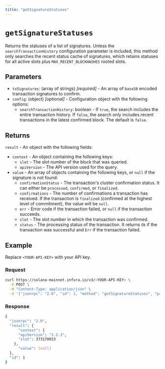 ```yaml
---
title: "getSignatureStatuses"
---
```



# `getSignatureStatuses`

Returns the statuses of a list of signatures. Unless the `searchTransactionHistory` configuration parameter
is included, this method only searches the recent status cache of signatures, which retains statuses for
all active slots plus `MAX_RECENT_BLOCKHASHES` rooted slots.

## Parameters

- `txSignatures`: (array of strings) _[required]_ - An array of `base58` encoded transaction signatures to confirm.
- `config`: (object) _[optional]_  - Configuration object with the following options:
    - `searchTransactionHistory`: boolean - If `true`, the search includes the entire transaction
        history. If `false`, the search only includes recent transactions in the latest confirmed block.
        The default is `false`.

## Returns

`result` - An object with the following fields:

- `context` - An object containing the following keys:
    - `slot` - The slot number of the block that was queried.
    - `apiVersion` - The API version used for the query.
- `value` - An array of objects containing the following keys, or `null` if the signature is not found:
    - `confirmationStatus` - The transaction's cluster confirmation status. It can either be `processed`, `confirmed`, or `finalized`.
    - `confirmations` - The number of confirmations a transaction has received. If the transaction is
        `finalized` (confirmed at the highest level of commitment), the value will be `null`.
    - `err` - Error code if the transaction failed, or `null` if the transaction succeeds.
    - `slot` - The slot number in which the transaction was confirmed.
    - `status` - The processing status of the transaction. It returns `Ok` if the transaction was successful
        and `Err` if the transaction failed.

## Example

Replace `<YOUR-API-KEY>` with your API key.

### Request

<Tabs>
  <TabItem value="curl">

  ```bash
  curl https://solana-mainnet.infura.io/v3/<YOUR-API-KEY> \
    -X POST \
    -H "Content-Type: application/json" \
    -d '{"jsonrpc": "2.0", "id": 1, "method": "getSignatureStatuses", "params": [["5VERv8NMvzbJMEkV8xnrLkEaWRtSz9CosKDYjCJjBRnbJLgp8uirBgmQpjKhoR4tjF3ZpRzrFmBV6UjKdiSZkQUW"], {"searchTransactionHistory": true}]}'
  ```

  </TabItem>
</Tabs>

### Response

<Tabs>
  <TabItem value="JSON">

  ```bash
  {
    "jsonrpc": "2.0",
    "result": {
        "context": {
        "apiVersion": "2.2.3",
        "slot": 373170033
      },
        "value": [null]
    },
    "id": 1
  }
  ```

  </TabItem>
</Tabs>